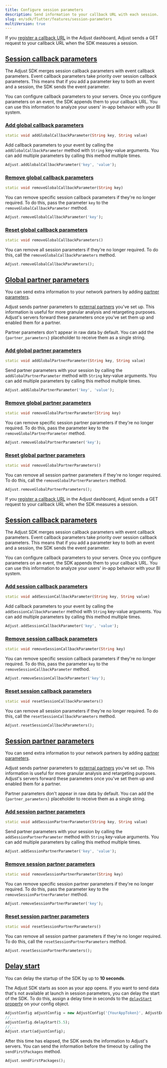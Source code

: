 ```yaml
---
title: Configure session parameters
description: Send information to your callback URL with each session.
slug: en/sdk/flutter/features/session-parameters
multiVersion: true
---
```


<SdkVersion version="v5">

If you [register a callback URL](https://help.adjust.com/en/article/recommended-placeholders-callbacks) in the Adjust dashboard, Adjust sends a GET request to your callback URL when the SDK measures a session.

## [Session callback parameters](session-callback-parameters)

<Callout type="note">

The Adjust SDK merges session callback parameters with event callback parameters. Event callback parameters take priority over session callback parameters. This means that if you add a parameter key to both an event and a session, the SDK sends the event parameter.

</Callout>

You can configure callback parameters to your servers. Once you configure parameters on an event, the SDK appends them to your callback URL. You can use this information to analyze your users' in-app behavior with your BI system.

### [Add global callback parameters](add-global-callback-parameters)

<CodeBlock title="Method signature">

```dart
static void addGlobalCallbackParameter(String key, String value)
```

</CodeBlock>

Add callback parameters to your event by calling the `addGlobalCallbackParameter` method with `String` key-value arguments. You can add multiple parameters by calling this method multiple times.

```dart
Adjust.addGlobalCallbackParameter('key', 'value');
```

### [Remove global callback parameters](remove-global-callback-parameters)

<CodeBlock title="Method signature">

```dart
static void removeGlobalCallbackParameter(String key)
```

</CodeBlock>

You can remove specific session callback parameters if they're no longer required. To do this, pass the parameter `key` to the `removeGlobalCallbackParameter` method.

```dart
Adjust.removeGlobalCallbackParameter('key');
```

### [Reset global callback parameters](reset-global-callback-parameters)

<CodeBlock title="Method signature">

```dart
static void removeGlobalCallbackParameters()
```

</CodeBlock>

You can remove all session parameters if they're no longer required. To do this, call the `removeGlobalCallbackParameters` method.

```dart
Adjust.removeGlobalCallbackParameters();
```

## [Global partner parameters](global-partner-parameters)

You can send extra information to your network partners by adding [partner parameters](https://help.adjust.com/en/article/data-sharing-ad-network#map-parameters).

Adjust sends partner parameters to [external partners](https://help.adjust.com/en/article/integrated-partners) you've set up. This information is useful for more granular analysis and retargeting purposes. Adjust's servers forward these parameters once you've set them up and enabled them for a partner.

<Callout type="note">

Partner parameters don't appear in raw data by default. You can add the `{partner_parameters}` placeholder to receive them as a single string.

</Callout>

### [Add global partner parameters](add-session-partner-parameters)

<CodeBlock title="Method signature">

```dart
static void addGlobalPartnerParameter(String key, String value)
```

</CodeBlock>

Send partner parameters with your session by calling the `addGlobalPartnerParameter` method with `String` key-value arguments. You can add multiple parameters by calling this method multiple times.

```dart
Adjust.addGlobalPartnerParameter('key', 'value');
```

### [Remove global partner parameters](remove-session-partner-parameters)

<CodeBlock title="Method signature">

```dart
static void removeGlobalPartnerParameter(String key)
```

</CodeBlock>

You can remove specific session partner parameters if they're no longer required. To do this, pass the parameter key to the `removeGlobalPartnerParameter` method.

```dart
Adjust.removeGlobalPartnerParameter('key');
```

### [Reset global partner parameters](reset-global-partner-parameters)

<CodeBlock title="Method signature">

```dart
static void removeGlobalPartnerParameters()
```

</CodeBlock>

You can remove all session partner parameters if they're no longer required. To do this, call the `removeGlobalPartnerParameters` method.

```dart
Adjust.removeGlobalPartnerParameters();
```

</SdkVersion>

<SdkVersion version="v4">

If you [register a callback URL](https://help.adjust.com/en/article/recommended-placeholders-callbacks) in the Adjust dashboard, Adjust sends a GET request to your callback URL when the SDK measures a session.

## [Session callback parameters](session-callback-parameters)

<Callout type="note">

The Adjust SDK merges session callback parameters with event callback parameters. Event callback parameters take priority over session callback parameters. This means that if you add a parameter key to both an event and a session, the SDK sends the event parameter.

</Callout>

You can configure callback parameters to your servers. Once you configure parameters on an event, the SDK appends them to your callback URL. You can use this information to analyze your users' in-app behavior with your BI system.

### [Add session callback parameters](add-session-callback-parameters)

<CodeBlock title="Method signature">

```dart
static void addSessionCallbackParameter(String key, String value)
```

</CodeBlock>

Add callback parameters to your event by calling the `addSessionCallbackParameter` method with `String` key-value arguments. You can add multiple parameters by calling this method multiple times.

```dart
Adjust.addSessionCallbackParameter('key', 'value');
```

### [Remove session callback parameters](remove-session-callback-parameters)

<CodeBlock title="Method signature">

```dart
static void removeSessionCallbackParameter(String key)
```

</CodeBlock>

You can remove specific session callback parameters if they're no longer required. To do this, pass the parameter `key` to the `removeSessionCallbackParameter` method.

```dart
Adjust.removeSessionCallbackParameter('key');
```

### [Reset session callback parameters](reset-session-callback-parameters)

<CodeBlock title="Method signature">

```dart
static void resetSessionCallbackParameters()
```

</CodeBlock>

You can remove all session parameters if they're no longer required. To do this, call the `resetSessionCallbackParameters` method.

```dart
Adjust.resetSessionCallbackParameters();
```

## [Session partner parameters](session-partner-parameters)

You can send extra information to your network partners by adding [partner parameters](https://help.adjust.com/en/article/data-sharing-ad-network#map-parameters).

Adjust sends partner parameters to [external partners](https://help.adjust.com/en/article/integrated-partners) you've set up. This information is useful for more granular analysis and retargeting purposes. Adjust's servers forward these parameters once you've set them up and enabled them for a partner.

<Callout type="note">

Partner parameters don't appear in raw data by default. You can add the `{partner_parameters}` placeholder to receive them as a single string.

</Callout>

### [Add session partner parameters](add-session-partner-parameters)

<CodeBlock title="Method signature">

```dart
static void addSessionPartnerParameter(String key, String value)
```

</CodeBlock>

Send partner parameters with your session by calling the `addSessionPartnerParameter` method with `String` key-value arguments. You can add multiple parameters by calling this method multiple times.

```dart
Adjust.addSessionPartnerParameter('key', 'value');
```

### [Remove session partner parameters](remove-session-partner-parameters)

<CodeBlock title="Method signature">

```dart
static void removeSessionPartnerParameter(String key)
```

</CodeBlock>

You can remove specific session partner parameters if they're no longer required. To do this, pass the parameter key to the `removeSessionPartnerParameter` method.

```dart
Adjust.removeSessionPartnerParameter('key');
```

### [Reset session partner parameters](reset-session-partner-parameters)

<CodeBlock title="Method signature">

```dart
static void resetSessionPartnerParameters()
```

</CodeBlock>

You can remove all session partner parameters if they're no longer required. To do this, call the `resetSessionPartnerParameters` method.

```dart
Adjust.resetSessionPartnerParameters();
```

## [Delay start](delay-start)

<Callout type="note">

You can delay the startup of the SDK by up to **10 seconds**.

</Callout>

The Adjust SDK starts as soon as your app opens. If you want to send data that's not available at launch in session parameters, you can delay the start of the SDK. To do this, assign a delay time in seconds to the [`delayStart` property](/en/sdk/flutter/configuration#delay-the-start-of-the-sdk) on your config object.

```dart
AdjustConfig adjustConfig = new AdjustConfig('{YourAppToken}', AdjustEnvironment.Sandbox);
//...
adjustConfig.delayStart(5.5);
//...
Adjust.start(adjustConfig);
```

After this time has elapsed, the SDK sends the information to Adjust's servers. You can send the information before the timeout by calling the `sendFirstPackages` method.

```dart
Adjust.sendFirstPackages();
```

</SdkVersion>
